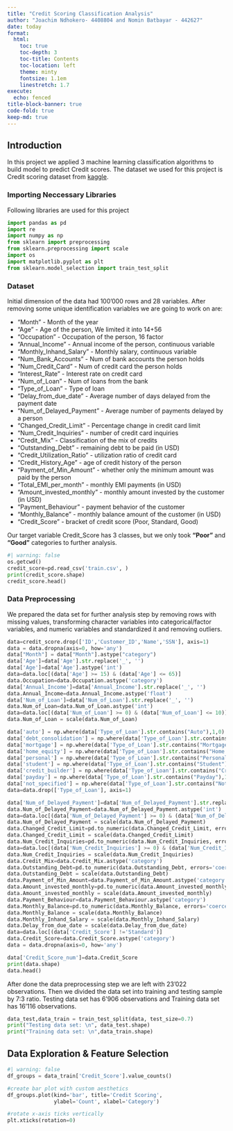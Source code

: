 ```yaml
---
title: "Credit Scoring Classification Analysis"
author: "Joachim Ndhokero- 4408804 and Nomin Batbayar - 442627"
date: today
format: 
  html:
    toc: true
    toc-depth: 3
    toc-title: Contents
    toc-location: left
    theme: minty
    fontsize: 1.1em
    linestretch: 1.7
execute:
  echo: fenced
title-block-banner: true 
code-fold: true
keep-md: true
---
```


## Introduction

In this project we applied 3 machine learning classification algorithms to build model to predict Credit scores. The dataset we used for this project is Credit scoring dataset from [kaggle](https://www.kaggle.com/datasets/parisrohan/credit-score-classification).

### Importing Neccessary Libraries

Following libraries are used for this project
```python
import pandas as pd
import re
import numpy as np
from sklearn import preprocessing
from sklearn.preprocessing import scale
import os
import matplotlib.pyplot as plt
from sklearn.model_selection import train_test_split
```

### Dataset

Initial dimension of the data had 100'000 rows and 28 variables. After removing some unique identification variables we are going to work on are:

-   "Month" - Month of the year
-   "Age" - Age of the person, We limited it into 14+56
-   "Occupation" - Occupation of the person, 16 factor
-   "Annual_Income" - Annual income of the person, continuous variable
-   "Monthly_Inhand_Salary" - Monthly salary, continuous variable
-   "Num_Bank_Accounts" - Num of bank accounts the person holds
-   "Num_Credit_Card" - Num of credit card the person holds
-   "Interest_Rate" - Interest rate on credit card
-   "Num_of_Loan" - Num of loans from the bank
-   "Type_of_Loan" - Type of loan
-   "Delay_from_due_date" - Average number of days delayed from the payment date
-   "Num_of_Delayed_Payment" - Average number of payments delayed by a person
-   "Changed_Credit_Limit" - Percentage change in credit card limit
-   "Num_Credit_Inquiries" - number of credit card inquiries
-   "Credit_Mix" - Classification of the mix of credits
-   "Outstanding_Debt" - remaining debt to be paid (in USD)
-   "Credit_Utilization_Ratio" - utilization ratio of credit card
-   "Credit_History_Age" - age of credit history of the person
-   "Payment_of_Min_Amount" - whether only the minimum amount was paid by the person
-   "Total_EMI_per_month" - monthly EMI payments (in USD)
-   "Amount_invested_monthly" - monthly amount invested by the customer (in USD)
-   "Payment_Behaviour" - payment behavior of the customer
-   "Monthly_Balance" - monthly balance amount of the customer (in USD)
-   "Credit_Score" - bracket of credit score (Poor, Standard, Good)

Our target variable Credit_Score has 3 classes, but we only took **"Poor"** and **"Good"** categories to further analysis.

```python
#| warning: false
os.getcwd()
credit_score=pd.read_csv('train.csv', )
print(credit_score.shape)
credit_score.head()
```



### Data Preprocessing

We prepared the data set for further analysis step by removing rows with missing values, transforming character variables into categorical/factor variables, and numeric variables and standardized it and removing outliers.

```python

data=credit_score.drop(['ID','Customer_ID','Name','SSN'], axis=1)
data = data.dropna(axis=0, how='any')
data["Month"] = data["Month"].astype("category")
data['Age']=data['Age'].str.replace('_', '')
data['Age']=data['Age'].astype('int')
data=data.loc[(data['Age'] >= 15) & (data['Age'] <= 65)]
data.Occupation=data.Occupation.astype('category')
data['Annual_Income']=data['Annual_Income'].str.replace('_', '')
data.Annual_Income=data.Annual_Income.astype('float')
data['Num_of_Loan']=data['Num_of_Loan'].str.replace('_', '')
data.Num_of_Loan=data.Num_of_Loan.astype('int')
data=data.loc[(data['Num_of_Loan'] >= 0) & (data['Num_of_Loan'] <= 10)]
data.Num_of_Loan = scale(data.Num_of_Loan)

data['auto'] = np.where(data['Type_of_Loan'].str.contains("Auto"),1,0)
data['debt_consolidation'] = np.where(data['Type_of_Loan'].str.contains("Debt Consolidation"),1,0)
data['mortgage'] = np.where(data['Type_of_Loan'].str.contains("Mortgage"),1,0)
data['home_equity'] = np.where(data['Type_of_Loan'].str.contains("Home Equity"),1,0)
data['personal'] = np.where(data['Type_of_Loan'].str.contains("Personal"),1,0)
data['student'] = np.where(data['Type_of_Loan'].str.contains("Student"),1,0)
data['credit_builder'] = np.where(data['Type_of_Loan'].str.contains("Credit-Builder"),1,0)
data['payday'] = np.where(data['Type_of_Loan'].str.contains("Payday"),1,0)
data['not_specified'] = np.where(data['Type_of_Loan'].str.contains("Not Specified"),1,0)
data=data.drop(['Type_of_Loan'], axis=1)

data['Num_of_Delayed_Payment']=data['Num_of_Delayed_Payment'].str.replace('_', '')
data.Num_of_Delayed_Payment=data.Num_of_Delayed_Payment.astype('int')
data=data.loc[(data['Num_of_Delayed_Payment'] >= 0) & (data['Num_of_Delayed_Payment'] <= 30)]
data.Num_of_Delayed_Payment = scale(data.Num_of_Delayed_Payment)
data.Changed_Credit_Limit=pd.to_numeric(data.Changed_Credit_Limit, errors='coerce')
data.Changed_Credit_Limit = scale(data.Changed_Credit_Limit)
data.Num_Credit_Inquiries=pd.to_numeric(data.Num_Credit_Inquiries, errors='coerce')
data=data.loc[(data['Num_Credit_Inquiries'] >= 0) & (data['Num_Credit_Inquiries'] <= 1060)]
data.Num_Credit_Inquiries = scale(data.Num_Credit_Inquiries)
data.Credit_Mix=data.Credit_Mix.astype('category')
data.Outstanding_Debt=pd.to_numeric(data.Outstanding_Debt, errors='coerce')
data.Outstanding_Debt = scale(data.Outstanding_Debt)
data.Payment_of_Min_Amount=data.Payment_of_Min_Amount.astype('category')
data.Amount_invested_monthly=pd.to_numeric(data.Amount_invested_monthly, errors='coerce')
data.Amount_invested_monthly = scale(data.Amount_invested_monthly)
data.Payment_Behaviour=data.Payment_Behaviour.astype('category')
data.Monthly_Balance=pd.to_numeric(data.Monthly_Balance, errors='coerce')
data.Monthly_Balance = scale(data.Monthly_Balance)
data.Monthly_Inhand_Salary = scale(data.Monthly_Inhand_Salary)
data.Delay_from_due_date = scale(data.Delay_from_due_date)
data=data.loc[(data['Credit_Score'] !='Standard')]
data.Credit_Score=data.Credit_Score.astype('category')
data = data.dropna(axis=0, how='any')

data['Credit_Score_num']=data.Credit_Score
print(data.shape)
data.head()

```


After done the data preprocessing step we are left with 23'022 observations. Then we divided the data set into training and testing sample by 7:3 ratio. Testing data set has 6'906 observations and Training data set has 16'116 observations.

```python
data_test,data_train = train_test_split(data, test_size=0.7)
print("Testing data set: \n", data_test.shape)
print("Training data set: \n",data_train.shape)

```

## Data Exploration & Feature Selection

```python
#| warning: false
df_groups = data_train['Credit_Score'].value_counts()

#create bar plot with custom aesthetics
df_groups.plot(kind='bar', title='Credit Scoring',
               ylabel='Count', xlabel='Category')

#rotate x-axis ticks vertically
plt.xticks(rotation=0)
```